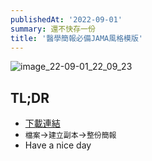 ```yaml
---
publishedAt: '2022-09-01'
summary: 還不快存一份
title: '醫學簡報必備JAMA風格模版'
---
```


![image_22-09-01_22_09_23](https://i.imgur.com/Tu3tC8D.png)

## TL;DR
* [下載連結](https://docs.google.com/presentation/d/1d7NQodzOx5mWpeRQt-loT-obv6HxTEkppiHkdIrf79c/edit?usp=sharing)
* `檔案`→`建立副本`→`整份簡報`
* Have a nice day